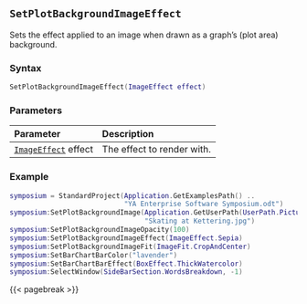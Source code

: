 ## `SetPlotBackgroundImageEffect`

Sets the effect applied to an image\index{Images!effects} when drawn as a graph's (plot area) background.

### Syntax {-}

``` .lua
SetPlotBackgroundImageEffect(ImageEffect effect)
```


### Parameters {-}

**Parameter** | **Description**
| :-- | :-- |
|[`ImageEffect`](#imageeffect) effect | The effect to render with. |

### Example {-}

``` .lua
symposium = StandardProject(Application.GetExamplesPath() ..
                            "YA Enterprise Software Symposium.odt")
symposium:SetPlotBackgroundImage(Application.GetUserPath(UserPath.Pictures) ..
                                 "Skating at Kettering.jpg")
symposium:SetPlotBackgroundImageOpacity(100)
symposium:SetPlotBackgroundImageEffect(ImageEffect.Sepia)
symposium:SetPlotBackgroundImageFit(ImageFit.CropAndCenter)
symposium:SetBarChartBarColor("lavender")
symposium:SetBarChartBarEffect(BoxEffect.ThickWatercolor)
symposium:SelectWindow(SideBarSection.WordsBreakdown, -1)
```

{{< pagebreak >}}